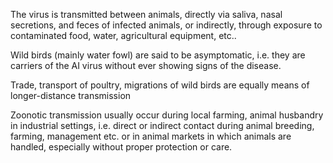 The virus is transmitted between animals, directly via saliva, nasal secretions, and feces of infected animals, or indirectly, through exposure to contaminated food, water, agricultural equipment, etc..

Wild birds (mainly water fowl) are said to be asymptomatic, i.e. they are carriers of the AI virus without ever showing signs of the disease.

Trade, transport of poultry, migrations of wild birds are equally means of longer-distance transmission

Zoonotic transmission usually occur during local farming, animal husbandry in industrial settings, i.e. direct or indirect contact during animal breeding, farming, management etc. or in animal markets in which animals are handled, especially without proper protection or care. 

